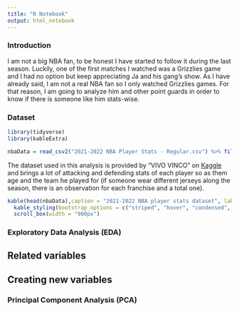 ```yaml
---
title: "R Notebook"
output: html_notebook
---
```



### Introduction




I am not a big NBA fan, to be honest I have started to follow it during the last season.
Luckily, one of the first matches I watched was a Grizzlies game and I had no option but keep appreciating Ja and his gang's show.
As I have already said, I am not a real NBA fan so I only watched Grizzlies games. For that reason, I am going to analyze him and other point guards in order to know if there is someone like him stats-wise.


### Dataset

```r
library(tidyverse)
library(kableExtra)

nbaData = read_csv2("2021-2022 NBA Player Stats - Regular.csv") %>% filter(Pos == "PG")
```
The dataset used in this analysis is provided by "VIVO VINCO" on [Kaggle](https://www.kaggle.com/datasets/vivovinco/nba-player-stats) and brings a lot of attacking and defending stats of each player so as them age and the team he played for (if someone wear different jerseys along the season, there is an observation for each franchise and a total one).

```r
kable(head(nbaData),caption = "2021-2022 NBA player stats dataset", label = "cor") %>%
  kable_styling(bootstrap_options = c("striped", "hover", "condensed", "responsive"), font_size = 10) %>% 
  scroll_box(width = "900px")
```



### Exploratory Data Analysis (EDA)
## Related variables



## Creating new variables



### Principal Component Analysis (PCA)

